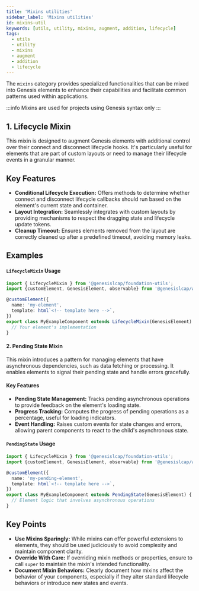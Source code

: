 ```yaml
---
title: 'Mixins utilities'
sidebar_label: 'Mixins utilities'
id: mixins-util
keywords: [utils, utility, mixins, augment, addition, lifecycle]
tags:
  - utils
  - utility
  - mixins
  - augment
  - addition
  - lifecycle
---
```


The `mixins` category provides specialized functionalities that can be mixed into Genesis elements to enhance their capabilities and facilitate common patterns used within applications.

:::info
Mixins are used for projects using Genesis syntax only
:::

## 1. Lifecycle Mixin

This mixin is designed to augment Genesis elements with additional control over their connect and disconnect lifecycle hooks. It's particularly useful for elements that are part of custom layouts or need to manage their lifecycle events in a granular manner.

## Key Features

- **Conditional Lifecycle Execution:** Offers methods to determine whether connect and disconnect lifecycle callbacks should run based on the element's current state and container.
- **Layout Integration:** Seamlessly integrates with custom layouts by providing mechanisms to respect the dragging state and lifecycle update tokens.
- **Cleanup Timeout:** Ensures elements removed from the layout are correctly cleaned up after a predefined timeout, avoiding memory leaks.

## Examples

#### `LifecycleMixin` Usage

```typescript
import { LifecycleMixin } from '@genesislcap/foundation-utils';
import {customElement, GenesisElement, observable} from '@genesislcap/web-core';

@customElement({
  name: 'my-element',
  template: html`<!-- template here -->`,
})
export class MyExampleComponent extends LifecycleMixin(GenesisElement) {
  // Your element's implementation
}
```

#### 2. Pending State Mixin

This mixin introduces a pattern for managing elements that have asynchronous dependencies, such as data fetching or processing. It enables elements to signal their pending state and handle errors gracefully.

#### Key Features

- **Pending State Management:** Tracks pending asynchronous operations to provide feedback on the element's loading state.
- **Progress Tracking:** Computes the progress of pending operations as a percentage, useful for loading indicators.
- **Event Handling:** Raises custom events for state changes and errors, allowing parent components to react to the child's asynchronous state.

#### `PendingState` Usage

```typescript
import { LifecycleMixin } from '@genesislcap/foundation-utils';
import {customElement, GenesisElement, observable} from '@genesislcap/web-core';

@customElement({
  name: 'my-pending-element',
  template: html`<!-- template here -->`,
})
export class MyExampleComponent extends PendingState(GenesisElement) {
  // Element logic that involves asynchronous operations
}
```

## Key Points

- **Use Mixins Sparingly:** While mixins can offer powerful extensions to elements, they should be used judiciously to avoid complexity and maintain component clarity.
- **Override With Care:** If overriding mixin methods or properties, ensure to call `super` to maintain the mixin's intended functionality.
- **Document Mixin Behaviors:** Clearly document how mixins affect the behavior of your components, especially if they alter standard lifecycle behaviors or introduce new states and events.
